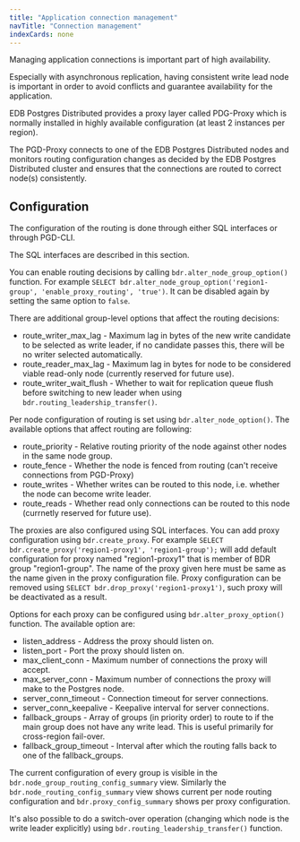 ```yaml
---
title: "Application connection management"
navTitle: "Connection management"
indexCards: none
---
```



Managing application connections is important part of high availability.

Especially with asynchronous replication, having consistent write lead node is
important in order to avoid conflicts and guarantee availability for the
application.

EDB Postgres Distributed provides a proxy layer called PDG-Proxy which is
normally installed in highly available configuration (at least 2 instances per
region).

The PGD-Proxy connects to one of the EDB Postgres Distributed nodes and monitors
routing configuration changes as decided by the EDB Postgres Distributed cluster
and ensures that the connections are routed to correct node(s) consistently.

## Configuration

The configuration of the routing is done through either SQL interfaces or through
PGD-CLI.

The SQL interfaces are described in this section.

You can enable routing decisions by calling `bdr.alter_node_group_option()` function.
For example `SELECT bdr.alter_node_group_option('region1-group', 'enable_proxy_routing', 'true')`.
It can be disabled again by setting the same option to `false`.

There are additional group-level options that affect the routing decisions:

- route_writer_max_lag - Maximum lag in bytes of the new write candidate to be
  selected as write leader, if no candidate passes this, there will be no writer
  selected automatically.
- route_reader_max_lag - Maximum lag in bytes for node to be considered viable
  read-only node (currently reserved for future use).
- route_writer_wait_flush - Whether to wait for replication queue flush before
  switching to new leader when using `bdr.routing_leadership_transfer()`.

Per node configuration of routing is set using `bdr.alter_node_option()`. The
available options that affect routing are following:

- route_priority - Relative routing priority of the node against other nodes in
  the same node group.
- route_fence - Whether the node is fenced from routing (can't receive connections
  from PGD-Proxy)
- route_writes - Whether writes can be routed to this node, i.e. whether the node
  can become write leader.
- route_reads - Whether read only connections can be routed to this node (currnetly
  reserved for future use).

The proxies are also configured using SQL interfaces. You can add proxy configuration
using `bdr.create_proxy`. For example `SELECT bdr.create_proxy('region1-proxy1', 'region1-group');`
will add default configuration for proxy named "region1-proxy1" that is member
of BDR group "region1-group". The name of the proxy given here must be same
as the name given in the proxy configuration file. Proxy configuration can be
removed using `SELECT bdr.drop_proxy('region1-proxy1')`, such proxy will be
deactivated as a result.

Options for each proxy can be configured using `bdr.alter_proxy_option()` function.
The available option are:

- listen_address - Address the proxy should listen on.
- listen_port - Port the proxy should listen on.
- max_client_conn - Maximum number of connections the proxy will accept.
- max_server_conn - Maximum number of connections the proxy will make to the
  Postgres node.
- server_conn_timeout - Connection timeout for server connections.
- server_conn_keepalive - Keepalive interval for server connections.
- fallback_groups - Array of groups (in priority order) to route to if the main
  group does not have any write lead. This is useful primarily for cross-region
  fail-over.
- fallback_group_timeout - Interval after which the routing falls back to one
  of the fallback_groups.

The current configuration of every group is visible in the
`bdr.node_group_routing_config_summary` view. Similarly the
`bdr.node_routing_config_summary` view shows current per node routing
configuration and `bdr.proxy_config_summary` shows per proxy configuration.

It's also possible to do a switch-over operation (changing which node is
the write leader explicitly) using `bdr.routing_leadership_transfer()` function.

